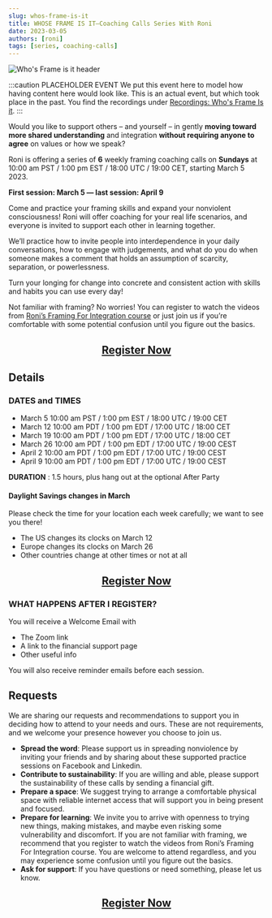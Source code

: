 ```yaml
---
slug: whos-frame-is-it
title: WHOSE FRAME IS IT—Coaching Calls Series With Roni
date: 2023-03-05
authors: [roni]
tags: [series, coaching-calls]
---
```



![Who's Frame is it header](whos-frame-is-it-header-image.png)

:::caution PLACEHOLDER EVENT
We put this event here to model how having content here would look like. This is an actual event, but which took place in the past. You find the recordings under [Recordings: Who's Frame Is it](esources/recordings-courses-workshops/2023-03-05-whos-frame-is-it/whos-frame-is-it).
:::

Would you like to support others – and yourself – in gently **moving toward more shared understanding** and integration **without requiring anyone to agree** on values or how we speak?

Roni is offering a series of **6** weekly framing coaching calls on **Sundays** at 10:00 am PST / 1:00 pm EST / 18:00 UTC / 19:00 CET, starting March 5 2023.

**First session: March 5 — last session: April 9**

<!--truncate-->

Come and practice your framing skills and expand your nonviolent consciousness!  Roni will offer coaching for your real life scenarios, and everyone is invited to support each other in learning together.


We’ll practice how to invite people into interdependence in your daily conversations, how to engage with judgements, and what do you do when someone makes a comment that holds an assumption of scarcity, separation, or powerlessness.


Turn your longing for change into concrete and consistent action with skills and habits you can use every day!


Not familiar with framing? No worries! You can register to watch the videos from [Roni’s Framing For Integration course](https://convergentfacilitation.org/fi?source=wfi) or just join us if you’re comfortable with some potential confusion until you figure out the basics.

<center> <h2> <a href="https://sites.google.com/view/whose-frame-is-it/registration">Register Now</a> </h2></center>

## Details

### DATES and TIMES


- March 5	   10:00 am PST / 1:00 pm EST / 18:00 UTC / 19:00 CET
- March 12	   10:00 am PDT / 1:00 pm EDT / 17:00 UTC / 18:00 CET
- March 19	   10:00 am PDT / 1:00 pm EDT / 17:00 UTC / 18:00 CET
- March 26	   10:00 am PDT / 1:00 pm EDT / 17:00 UTC / 19:00 CEST
- April 2	           10:00 am PDT / 1:00 pm EDT / 17:00 UTC / 19:00 CEST
- April 9	           10:00 am PDT / 1:00 pm EDT / 17:00 UTC / 19:00 CEST


**DURATION**  : 1.5 hours, plus hang out at the optional After Party



#### Daylight Savings changes in March

Please check the time for your location each week carefully; we want to see you there!

- The US changes its clocks on March 12
- Europe changes its clocks on March 26
- Other countries change at other times or not at all

<center> <h2> <a href="https://sites.google.com/view/whose-frame-is-it/registration">Register Now</a> </h2></center>


### WHAT HAPPENS AFTER I REGISTER?

You will receive a Welcome Email with

- The Zoom link
- A link to the financial support page
- Other useful info

You will also receive reminder emails before each session.

## Requests

We are sharing our requests and recommendations to support you in deciding how to attend to your needs and ours. These are not requirements, and we welcome your presence however you choose to join us.

- **Spread the word**: Please support us in spreading nonviolence by inviting your friends and by sharing about these supported practice sessions on Facebook and Linkedin.
- **Contribute to sustainability**: If you are willing and able, please support the sustainability of these calls by sending a financial gift.
- **Prepare a space**: We suggest trying to arrange a comfortable physical space with reliable internet access that will support you in being present and focused.
- **Prepare for learning**: We invite you to arrive with openness to trying new things, making mistakes, and maybe even risking some vulnerability and discomfort. If you are not familiar with framing, we recommend that you register to watch the videos from Roni’s Framing For Integration course. You are welcome to attend regardless, and you may experience some confusion until you figure out the basics.
- **Ask for support**: If you have questions or need something, please let us know.

<center> <h2> <a href="https://sites.google.com/view/whose-frame-is-it/registration">Register Now</a> </h2></center>
